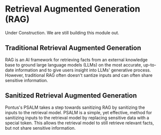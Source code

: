 
# Retrieval Augmented Generation (RAG)

<Callout type="warning" emoji="🏗️">
    Under Construction. We are still building this module out.
</Callout>


## Traditional Retrieval Augmented Generation

RAG is an AI framework for retrieving facts from an external knowledge base to ground large language models (LLMs) on the most accurate, up-to-date information and to give users insight into LLMs' generative process. However, traditional RAG often doesn't santize inputs and can often share sensitive information.

## Sanitized Retrieval Augmented Generation

Pontus's PSALM takes a step towards sanitizing RAG by sanitizing the inputs to the retrieval model. PSALM is a simple, yet effective, method for sanitizing inputs to the retrieval model by replacing sensitive data with a special token. This allows the retrieval model to still retrieve relevant facts, but not share sensitive information.



